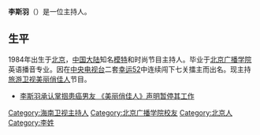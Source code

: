 {{blpunsourced|time=2014-11-29T04:02:16+00:00}}
'''李斯羽'''（{{bd|1984年|4月16日||}}）是一位主持人。

==生平==
1984年出生于[[北京|北京]]，[[中国大陆|中国大陆]]知名[[模特|模特]]和时尚节目主持人。毕业于[[北京广播学院|北京广播学院]]英语播音专业。因在[[中国中央电视台|中央电视台]]二套[[幸运52|幸运52]]中连续闯下七关擂主而出名。现主持[[旅游卫视|旅游卫视]][[美丽俏佳人|美丽俏佳人]]节目。

* [http://www.hunantv.com/c/20110930/1422583345.html 李斯羽承认掌掴患癌男友 《美丽俏佳人》声明暂停其工作] {{Wayback|url=http://www.hunantv.com/c/20110930/1422583345.html |date=20150924031900 }}

{{DEFAULTSORT:L}}
[[Category:海南卫视主持人|Category:海南卫视主持人]]
[[Category:北京广播学院校友|Category:北京广播学院校友]]
[[Category:北京人|Category:北京人]]
[[Category:李姓|Category:李姓]]